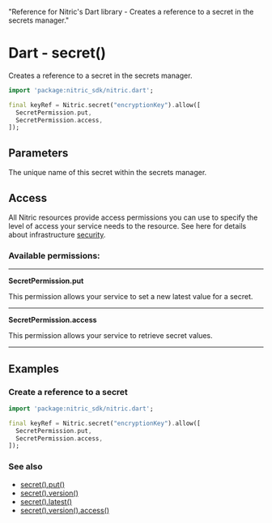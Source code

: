   "Reference for Nitric's Dart library - Creates a reference to a secret in the secrets manager."

# Dart - secret()

Creates a reference to a secret in the secrets manager.

```dart
import 'package:nitric_sdk/nitric.dart';

final keyRef = Nitric.secret("encryptionKey").allow([
  SecretPermission.put,
  SecretPermission.access,
]);
```

## Parameters

<Properties>
  <Property name="name" required type="String">
    The unique name of this secret within the secrets manager.
  </Property>
</Properties>

## Access

All Nitric resources provide access permissions you can use to specify the level of access your service needs to the resource. See here for details about infrastructure [security](/foundations/infrastructure/security).

### Available permissions:

---

**SecretPermission.put**

This permission allows your service to set a new latest value for a secret.

---

**SecretPermission.access**

This permission allows your service to retrieve secret values.

---

## Examples

### Create a reference to a secret

```dart
import 'package:nitric_sdk/nitric.dart';

final keyRef = Nitric.secret("encryptionKey").allow([
  SecretPermission.put,
  SecretPermission.access,
]);
```

### See also

- [secret().put()](./secret-put)
- [secret().version()](./secret-version)
- [secret().latest()](./secret-latest)
- [secret().version().access()](./secret-version-access)
